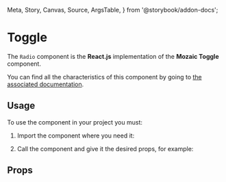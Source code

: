   Meta,
  Story,
  Canvas,
  Source,
  ArgsTable,
} from '@storybook/addon-docs';

<Meta title="Components/Toggle" component={Toggle} />

# Toggle

The `Radio` component is the **React.js** implementation of the **Mozaic Toggle** component.

You can find all the characteristics of this component by going to [the associated documentation](https://mozaic.adeo.cloud/Components/Form/Toggle/).

## Usage

To use the component in your project you must:

1. Import the component where you need it:

<Source
  language="javascript"
  code="import { Toggle } from 'bigfish-wms--mozaic-react';"
/>

2. Call the component and give it the desired props, for example:

<Canvas withSource="open">
  <Story id="toggle--controls" />
</Canvas>

## Props

<ArgsTable of={Toggle} />
